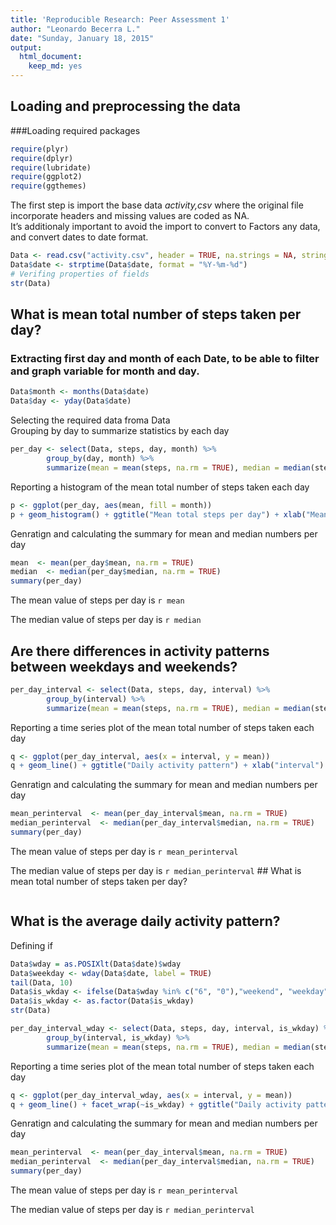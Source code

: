 ```yaml
---
title: 'Reproducible Research: Peer Assessment 1'
author: "Leonardo Becerra L."
date: "Sunday, January 18, 2015"
output:
  html_document:
    keep_md: yes
---
```


## Loading and preprocessing the data

###Loading required packages

```r
require(plyr)
require(dplyr)
require(lubridate)
require(ggplot2)
require(ggthemes)
```
The first step is import the base data *activity,csv* where the original file incorporate headers and missing values are coded as NA.  
It's additionaly important to avoid the import to convert to Factors any data, and convert dates to date format.

```r
Data <- read.csv("activity.csv", header = TRUE, na.strings = NA, stringsAsFactors = FALSE)
Data$date <- strptime(Data$date, format = "%Y-%m-%d")
# Verifing properties of fields
str(Data)
```


## What is mean total number of steps taken per day?

### Extracting first day and month of each Date, to be able to filter and graph variable for month and day.
```r
Data$month <- months(Data$date)
Data$day <- yday(Data$date)
```

Selecting the required data froma Data  
Grouping by day to summarize statistics by each day
```r
per_day <- select(Data, steps, day, month) %>%
        group_by(day, month) %>% 
        summarize(mean = mean(steps, na.rm = TRUE), median = median(steps, na.rm = TRUE))
```

Reporting a histogram of the mean total number of steps taken each day

```r
p <- ggplot(per_day, aes(mean, fill = month))
p + geom_histogram() + ggtitle("Mean total steps per day") + xlab("Mean steps per day")
```

Genratign and calculating the summary for mean and median numbers per day
```r
mean  <- mean(per_day$mean, na.rm = TRUE)
median  <- median(per_day$median, na.rm = TRUE)
summary(per_day)
```

The mean value of steps per day is `r mean`  

The median value of steps per day is `r median`  

## Are there differences in activity patterns between weekdays and weekends?
```r
per_day_interval <- select(Data, steps, day, interval) %>%
        group_by(interval) %>% 
        summarize(mean = mean(steps, na.rm = TRUE), median = median(steps, na.rm = TRUE))
```

Reporting a time series plot of the mean total number of steps taken each day

```r
q <- ggplot(per_day_interval, aes(x = interval, y = mean))
q + geom_line() + ggtitle("Daily activity pattern") + xlab("interval") + ylab("mean steps per day")
```

Genratign and calculating the summary for mean and median numbers per day
```r
mean_perinterval  <- mean(per_day_interval$mean, na.rm = TRUE)
median_perinterval  <- median(per_day_interval$median, na.rm = TRUE)
summary(per_day)
```

The mean value of steps per day is `r mean_perinterval`  

The median value of steps per day is `r median_perinterval` 
## What is mean total number of steps taken per day?
```r
```

## What is the average daily activity pattern?

Defining if 
```r
Data$wday = as.POSIXlt(Data$date)$wday
Data$weekday <- wday(Data$date, label = TRUE)
tail(Data, 10)
Data$is_wkday <- ifelse(Data$wday %in% c("6", "0"),"weekend", "weekday")
Data$is_wkday <- as.factor(Data$is_wkday)
str(Data)
```

```r
per_day_interval_wday <- select(Data, steps, day, interval, is_wkday) %>%
        group_by(interval, is_wkday) %>% 
        summarize(mean = mean(steps, na.rm = TRUE), median = median(steps, na.rm = TRUE))
```

Reporting a time series plot of the mean total number of steps taken each day

```r
q <- ggplot(per_day_interval_wday, aes(x = interval, y = mean))
q + geom_line() + facet_wrap(~is_wkday) + ggtitle("Daily activity pattern") + xlab("interval") + ylab("mean steps per day")
```

Genratign and calculating the summary for mean and median numbers per day
```r
mean_perinterval  <- mean(per_day_interval$mean, na.rm = TRUE)
median_perinterval  <- median(per_day_interval$median, na.rm = TRUE)
summary(per_day)
```

The mean value of steps per day is `r mean_perinterval`  

The median value of steps per day is `r median_perinterval` 
